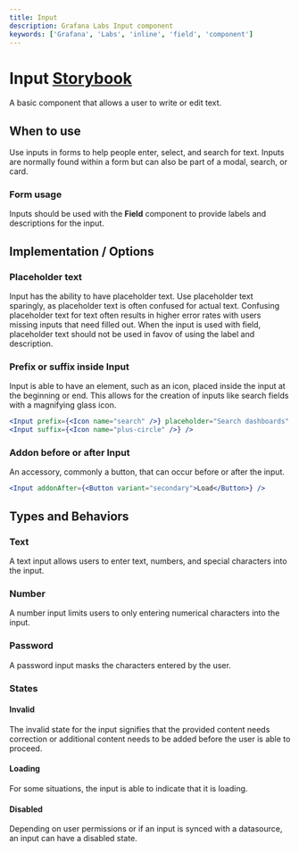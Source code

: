 ```yaml
---
title: Input
description: Grafana Labs Input component
keywords: ['Grafana', 'Labs', 'inline', 'field', 'component']
---
```



# Input <Badge text='ready' color='green'></Badge> <a href='https://developers.grafana.com/ui/latest/index.html?path=/story/forms-input--simple' target='_blank' className='header-links'>Storybook <Icon name="external-link-alt"/> </a>

A basic component that allows a user to write or edit text.

## When to use

Use inputs in forms to help people enter, select, and search for text. Inputs are normally found within a form but can also be part of a modal, search, or card.

### Form usage

Inputs should be used with the **Field** component to provide labels and descriptions for the input.

## Implementation / Options

### Placeholder text

Input has the ability to have placeholder text. Use placeholder text sparingly, as placeholder text is often confused for actual text. Confusing placeholder text for text often results in higher error rates with users missing inputs that need filled out. When the input is used with field, placeholder text should not be used in favov of using the label and description.

### Prefix or suffix inside Input

Input is able to have an element, such as an icon, placed inside the input at the beginning or end. This allows for the creation of inputs like search fields with a magnifying glass icon.

```jsx
<Input prefix={<Icon name="search" />} placeholder="Search dashboards" />
<Input suffix={<Icon name="plus-circle" />} />
```

### Addon before or after Input

An accessory, commonly a button, that can occur before or after the input.

```jsx
<Input addonAfter={<Button variant="secondary">Load</Button>} />
```

## Types and Behaviors

### Text

A text input allows users to enter text, numbers, and special characters into the input.

### Number

A number input limits users to only entering numerical characters into the input.

### Password

A password input masks the characters entered by the user.

### States

#### Invalid

The invalid state for the input signifies that the provided content needs correction or additional content needs to be added before the user is able to proceed.

#### Loading

For some situations, the input is able to indicate that it is loading.

#### Disabled

Depending on user permissions or if an input is synced with a datasource, an input can have a disabled state.
